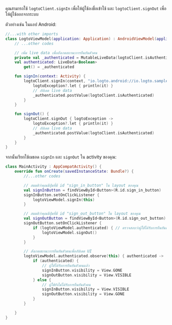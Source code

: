 
<SignInNote calling="logtoClient.signIn" />

คุณสามารถใช้ `logtoClient.signIn` เพื่อให้ผู้ใช้ลงชื่อเข้าใช้ และ `logtoClient.signOut` เพื่อให้ผู้ใช้ออกจากระบบ

ตัวอย่างเช่น ในแอป Android:

```kotlin title="LogtoModelView.kt"
//...with other imports
class LogtoViewModel(application: Application) : AndroidViewModel(application) {
    // ...other codes

    // เพิ่ม live data เพื่อสังเกตสถานะการยืนยันตัวตน
    private val _authenticated = MutableLiveData(logtoClient.isAuthenticated)
    val authenticated: LiveData<Boolean>
        get() = _authenticated

    fun signIn(context: Activity) {
        logtoClient.signIn(context, "io.logto.android://io.logto.sample/callback") { logtoException ->
            logtoException?.let { println(it) }
            // อัปเดต live data
            _authenticated.postValue(logtoClient.isAuthenticated)
        }
    }

    fun signOut() {
        logtoClient.signOut { logtoException ->
            logtoException?.let { println(it) }
            // อัปเดต live data
            _authenticated.postValue(logtoClient.isAuthenticated)
        }
    }
}
```

จากนั้นเรียกใช้เมธอด `signIn` และ `signOut` ใน activity ของคุณ:

```kotlin title="MainActivity.kt"
class MainActivity : AppCompatActivity() {
    override fun onCreate(savedInstanceState: Bundle?) {
        //...other codes

        // สมมติว่าคุณมีปุ่มที่มี id "sign_in_button" ใน layout ของคุณ
        val signInButton = findViewById<Button>(R.id.sign_in_button)
        signInButton.setOnClickListener {
            logtoViewModel.signIn(this)
        }

        // สมมติว่าคุณมีปุ่มที่มี id "sign_out_button" ใน layout ของคุณ
        val signOutButton = findViewById<Button>(R.id.sign_out_button)
        signOutButton.setOnClickListener {
            if (logtoViewModel.authenticated) { // ตรวจสอบว่าผู้ใช้ได้รับการยืนยันตัวตนหรือไม่
                logtoViewModel.signOut()
            }
        }

        // สังเกตสถานะการยืนยันตัวตนเพื่ออัปเดต UI
        logtoViewModel.authenticated.observe(this) { authenticated ->
            if (authenticated) {
                // ผู้ใช้ได้รับการยืนยันตัวตนแล้ว
                signInButton.visibility = View.GONE
                signOutButton.visibility = View.VISIBLE
            } else {
                // ผู้ใช้ยังไม่ได้รับการยืนยันตัวตน
                signInButton.visibility = View.VISIBLE
                signOutButton.visibility = View.GONE
            }
        }

    }
}
```
